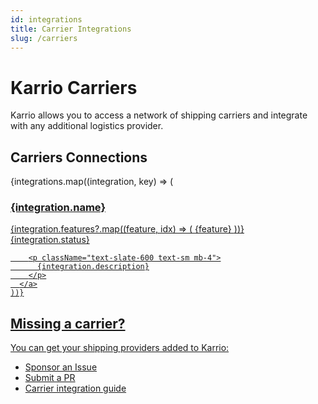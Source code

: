 ```yaml
---
id: integrations
title: Carrier Integrations
slug: /carriers
---
```



# Karrio Carriers

Karrio allows you to access a network of shipping carriers and integrate with any additional logistics provider.

## Carriers Connections

<div id="tailwind">
  <div className="grid grid-cols-1 lg:grid-cols-2 gap-6">
    {integrations.map((integration, key) => (
      <a
        key={key}
        href={integration.href}
        className="block p-6 bg-white rounded-lg border border-slate-200 shadow-sm hover:border-blue-400 hover:shadow-md transition-all"
      >
        <div className="flex justify-between items-start mb-4">
          <div>
            <h3 className="text-lg font-semibold text-slate-800 mb-1">
              {integration.name}
            </h3>
            <div className="flex flex-wrap gap-2 mb-3">
              {integration.features?.map((feature, idx) => (
                <span
                  key={idx}
                  className="px-2 py-0.5 bg-slate-100 text-slate-600 rounded-full text-xs font-medium"
                >
                  {feature}
                </span>
              ))}
            </div>
          </div>
          <span className={`px-2.5 py-0.5 rounded-full text-xs font-medium ${
            integration.status === 'production'
              ? 'bg-green-100 text-green-800'
              : 'bg-yellow-100 text-yellow-800'
          }`}>
            {integration.status}
          </span>
        </div>

        <p className="text-slate-600 text-sm mb-4">
          {integration.description}
        </p>
      </a>
    ))}

  </div>
</div>

## Missing a carrier?

You can get your shipping providers added to Karrio:

-   [Sponsor an Issue](https://github.com/karrioapi/karrio/issues/new?assignees=&labels=&template=feature_request.md)
-   [Submit a PR](https://github.com/karrioapi/karrio)
-   [Carrier integration guide](/carriers/sdk/extension)
